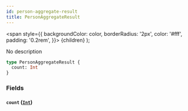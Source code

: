 ```yaml
---
id: person-aggregate-result
title: PersonAggregateResult
---
```


<span
style={{
      backgroundColor: color,
      borderRadius: '2px',
      color: '#fff',
      padding: '0.2rem',
    }}>
{children}
</span>
);

No description

```graphql
type PersonAggregateResult {
  count: Int
}
```

### Fields

#### `count` ([`Int`](/docs/schema/scalars/int))
